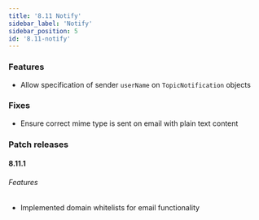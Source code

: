 ```yaml
---
title: '8.11 Notify'
sidebar_label: 'Notify'
sidebar_position: 5
id: '8.11-notify'
---
```


### Features

* Allow specification of sender `userName` on `TopicNotification` objects 

### Fixes

* Ensure correct mime type is sent on email with plain text content 

### Patch releases

#### 8.11.1

###### Features

* Implemented domain whitelists for email functionality 


